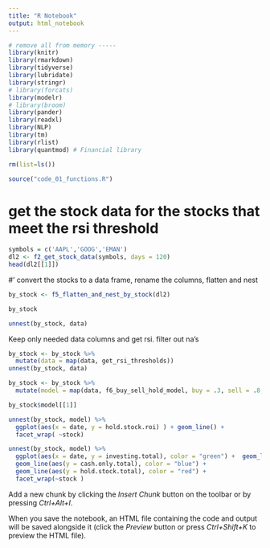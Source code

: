 ```yaml
---
title: "R Notebook"
output: html_notebook
---
```

```r
# remove all from memory -----
library(knitr)
library(rmarkdown)
library(tidyverse)
library(lubridate)
library(stringr)
# library(forcats)
library(modelr)
# library(broom)
library(pander)
library(readxl)
library(NLP)
library(tm)
library(rlist)
library(quantmod) # Financial library

rm(list=ls())

source("code_01_functions.R")
```

# get the stock data for the stocks that meet the rsi threshold
```r
symbols = c('AAPL','GOOG','EMAN')
dl2 <- f2_get_stock_data(symbols, days = 120)
head(dl2[[1]])

```

#' convert the stocks to a data frame, rename the columns, flatten and nest
```r
by_stock <- f5_flatten_and_nest_by_stock(dl2)

by_stock
```

```r
unnest(by_stock, data)
```

Keep only needed data columns and get rsi. filter out na's
```r
by_stock <- by_stock %>%
  mutate(data = map(data, get_rsi_thresholds)) 
unnest(by_stock, data)
```


```r
by_stock <- by_stock %>%
  mutate(model = map(data, f6_buy_sell_hold_model, buy = .3, sell = .8, buy_sell_percent = .2))

by_stock$model[[1]]
```

```r
unnest(by_stock, model) %>%
  ggplot(aes(x = date, y = hold.stock.roi) ) + geom_line() + 
  facet_wrap( ~stock)
```

```r
unnest(by_stock, model) %>%
  ggplot(aes(x = date, y = investing.total), color = "green") +  geom_line() + 
  geom_line(aes(y = cash.only.total), color = "blue") +
  geom_line(aes(y = hold.stock.total), color = "red") +
  facet_wrap(~stock )
```

Add a new chunk by clicking the *Insert Chunk* button on the toolbar or by pressing *Ctrl+Alt+I*.

When you save the notebook, an HTML file containing the code and output will be saved alongside it (click the *Preview* button or press *Ctrl+Shift+K* to preview the HTML file).
